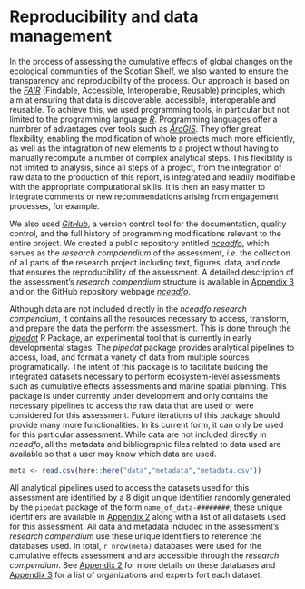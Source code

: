 # Reproducibility and data management {#nceadfo}

In the process of assessing the cumulative effects of global changes on the ecological communities of the Scotian Shelf, we also wanted to ensure the transparency and reproducibility of the process. Our approach is based on the <a href="https://ogsl.ca/en/fair-principles/" target="_blank"><i>FAIR</i></a> (Findable, Accessible, Interoperable, Reusable) principles, which aim at ensuring that data is discoverable, accessible, interoperable and reusable. To achieve this, we used programming tools, in particular but not limited to the programming language <a href="https://www.r-project.org/" target="_blank"><i>R</i></a>. Programming languages offer a numbrer of advantages over tools such as <a href="https://www.arcgis.com/index.html" target="_blank"><i>ArcGIS</i></a>. They offer great flexibility, enabling the modification of whole projects much more efficiently, as well as the intagration of new elements to a project without having to manually recompute a number of complex analytical steps. This flexibility is not limited to analysis, since all steps of a project, from the integration of raw data to the production of this report, is integrated and readily modifiable with the appropriate computational skills. It is then an easy matter to integrate comments or new recommendations arising from engagement processes, for example.

We also used <a href="https://github.com/" target="_blank"><i>GitHub</i></a>, a version control tool for the documentation, quality control, and the full history of programming modifications relevant to the entire project. We created a public repository entitled <a href="https://github.com/Ecosystem-Assessments/nceadfo" target="_blank"><i>nceadfo</i></a>, which serves as the *research compdendium* of the assessment, *i.e.* the collection of all parts of the research project including text, figures, data, and code that ensures the reproducibility of the assessment. A detailed description of the assessment’s *research compendium* structure is available in [Appendix 3](#appendix) and on the GitHub repository webpage <a href="https://github.com/Ecosystem-Assessments/nceadfo" target="_blank"><i>nceadfo</i></a>.

Although data are not included directly in the *nceadfo* *research compendium*, it contains all the resources necessary to access, transform, and prepare the data the perform the assessment. This is done through the [*pipedat*](https://github.com/Ecosystem-Assessments/pipedat) R Package, an experimental tool that is currently in early developmental stages. The *pipedat* package provides analytical pipelines to access, load, and format a variety of data from multiple sources programatically. The intent of this package is to facilitate building the integrated datasets necessary to perform ecosystem-level assessments such as cumulative effects assessments and marine spatial planning. This package is under currently under development and only contains the necessary pipelines to access the raw data that are used or were considered for this assessment. Future iterations of this package should provide many more functionalities. In its current form, it can only be used for this particular assessment. While data are not included directly in *nceadfo*, all the metadata and bibliographic files related to data used are available so that a user may know which data are used. 

```r
meta <- read.csv(here::here("data","metadata","metadata.csv"))
```

All analytical pipelines used to access the datasets used for this assessment are identified by a 8 digit unique identifier randomly generated by the `pipedat` package of the form `name_of_data-########`; these unique identifiers are available in [Appendix 2](#appendix2) along with a list of all datasets used for this assessment. All data and metadata included in the assessment’s *research compendium* use these unique identifiers to reference the databases used. In total, `r nrow(meta)` databases were used for the cumulative effects assessment and are accessible through the *research compendium*. See [Appendix 2](#appendix2) for more details on these databases and [Appendix 3](#appendix3) for a list of organizations and experts fort each dataset.